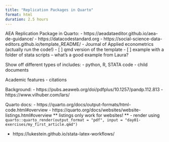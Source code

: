 ```yaml
---
title: "Replication Packages in Quarto"
format: html
duration: 2.5 hours
---
```


AEA Replication Package in Quarto:
- https://aeadataeditor.github.io/aea-de-guidance/
- https://datacodestandard.org
- https://social-science-data-editors.github.io/template_README/
- Journal of Applied econometrics (actually run the code!)
- [ ] qmd version of the template
- [ ] example with a folder of stata scripts -- what's a good example from Laura?

Show off different types of includes:
- python, R, STATA code
- child documents

Academic features
- citations

Background:
- https://pubs.aeaweb.org/doi/pdfplus/10.1257/pandp.112.813
- https://www.vilhuber.com/lars/

Quarto docs:
- https://quarto.org/docs/output-formats/html-code.html#overview
- https://quarto.org/docs/websites/website-listings.html#overview
** listings only work for websites! **
- render using `quarto::quarto_render(output_format = "pdf", input = "day01-exercises/my_first_article.qmd")`

- https://lukestein.github.io/stata-latex-workflows/